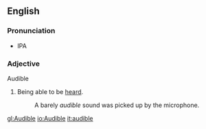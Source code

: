==English==
===Pronunciation===
*IPA
===Adjective===
Audible
# Being able to be [[heard]].
#:A barely ''audible'' sound was picked up by the microphone.

[[gl:Audible]]
[[io:Audible]]
[[it:audible]]
